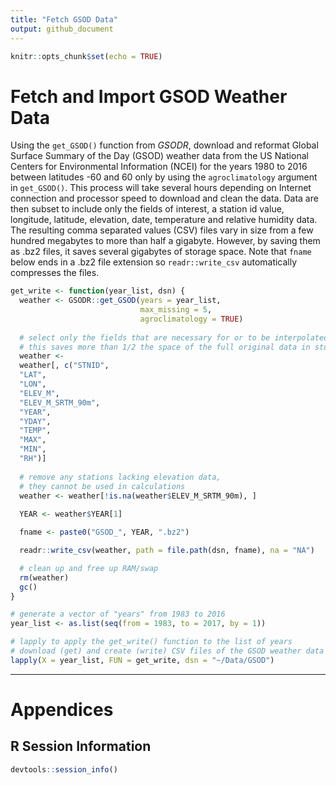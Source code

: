 ```yaml
---
title: "Fetch GSOD Data"
output: github_document
---
```


```r
knitr::opts_chunk$set(echo = TRUE)
```

# Fetch and Import GSOD Weather Data

Using the `get_GSOD()` function from _GSODR_, download and reformat
Global Surface Summary of the Day (GSOD) weather data from the US National
Centers for Environmental Information (NCEI) for the years 1980 to 2016 between
latitudes -60 and 60 only by using the `agroclimatology` argument in
`get_GSOD()`. This process will take several hours depending on Internet
connection and processor speed to download and clean the data. Data are then
subset to include only the fields of interest, a station id value, longitude,
latitude, elevation, date, temperature and relative humidity data. The resulting
comma separated values (CSV) files vary in size from a few hundred megabytes to
more than half a gigabyte. However, by saving them as .bz2 files, it saves
several gigabytes of storage space. Note that `fname` below ends in a .bz2 file
extension so `readr::write_csv` automatically compresses the files.

```R
get_write <- function(year_list, dsn) {
  weather <- GSODR::get_GSOD(years = year_list,
                             max_missing = 5,
                             agroclimatology = TRUE)
  
  # select only the fields that are necessary for or to be interpolated
  # this saves more than 1/2 the space of the full original data in storage
  weather <-
  weather[, c("STNID",
  "LAT",
  "LON",
  "ELEV_M",
  "ELEV_M_SRTM_90m",
  "YEAR",
  "YDAY",
  "TEMP",
  "MAX",
  "MIN",
  "RH")]
  
  # remove any stations lacking elevation data,
  # they cannot be used in calculations
  weather <- weather[!is.na(weather$ELEV_M_SRTM_90m), ]
  
  YEAR <- weather$YEAR[1]

  fname <- paste0("GSOD_", YEAR, ".bz2")

  readr::write_csv(weather, path = file.path(dsn, fname), na = "NA")

  # clean up and free up RAM/swap
  rm(weather)
  gc()
}

# generate a vector of "years" from 1983 to 2016
year_list <- as.list(seq(from = 1983, to = 2017, by = 1))

# lapply to apply the get_write() function to the list of years
# download (get) and create (write) CSV files of the GSOD weather data
lapply(X = year_list, FUN = get_write, dsn = "~/Data/GSOD")
```

******

# Appendices

## R Session Information

```r

devtools::session_info()

```
